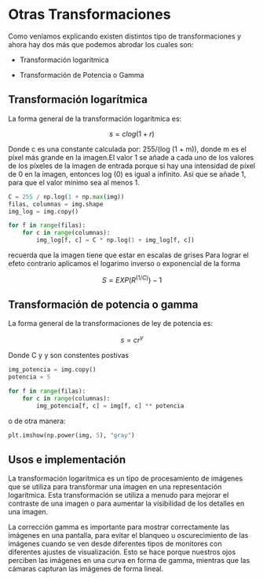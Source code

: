 # Otras Transformaciones

Como veníamos explicando existen distintos tipo de transformaciones y ahora hay dos más que podemos abrodar los cuales son:

- Transformación logarítmica

- Transformación de Potencia o Gamma

## Transformación logarítmica

La forma general de la transformación logarítmica es:

$$s=clog(1+r)$$

Donde c es una constante calculada por: 255/(log (1 + m)), 
donde m es el píxel más grande en la imagen.El valor 1 se añade a cada uno de los valores de los píxeles de 
la imagen de entrada porque si hay una intensidad de píxel de 
0 en la imagen, entonces log (0) es igual a infinito. Así que se 
añade 1, para que el valor mínimo sea al menos 1.


```py
C = 255 / np.log(1 + np.max(img))
filas, columnas = img.shape
img_log = img.copy()

for f in range(filas):
    for c in range(columnas):
        img_log[f, c] = C * np.log(1 + img_log[f, c])
```
recuerda que la imagen tiene que estar en escalas de grises
Para lograr el efeto contrario aplicamos el logarimo inverso o exponencial de la forma 

$$ S=EXP(R^(1/C))-1$$

## Transformación de potencia o gamma
La forma general de la transformaciones de ley de potencia es:

$$s = cr^y$$

Donde C y y son constentes postivas

```py
img_potencia = img.copy()
potencia = 5

for f in range(filas):
    for c in range(columnas):
        img_potencia[f, c] = img[f, c] ** potencia
```

o de otra manera: 

```py
plt.imshow(np.power(img, 5), "gray")
```

## Usos e implementación

La transformación logarítmica es un tipo de procesamiento de imágenes que se utiliza para transformar una imagen en una representación logarítmica.
 Esta transformación se utiliza a menudo para mejorar el contraste de una imagen o para aumentar la visibilidad de los detalles en una imagen.


La corrección gamma es importante para mostrar correctamente las imágenes en una pantalla, para 
evitar el blanqueo u oscurecimiento de las imágenes cuando se ven desde diferentes tipos de monitores 
con diferentes ajustes de visualización. Esto se hace porque nuestros ojos perciben las imágenes en una 
curva en forma de gamma, mientras que las cámaras capturan las imágenes de forma lineal.